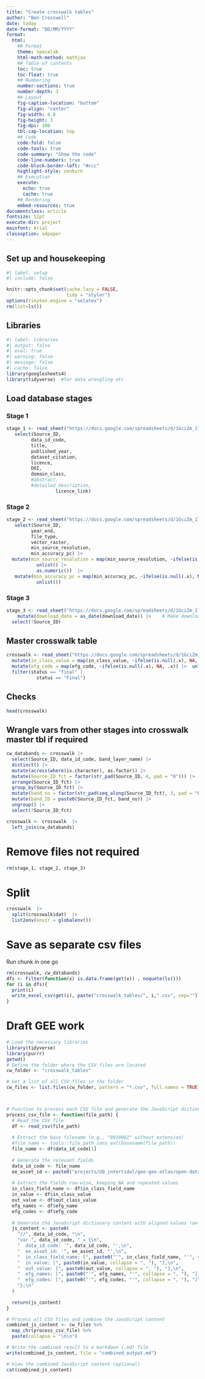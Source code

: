 ```yaml
---
title: "Create crosswalk tables"
author: "Ben Cresswell"
date: today
date-format: "DD/MM/YYYY"
format: 
  html:
    ## Format
    theme: spacelab
    html-math-method: mathjax
    ## Table of contents
    toc: true
    toc-float: true
    ## Numbering
    number-sections: true
    number-depth: 3
    ## Layout
    fig-caption-location: "bottom"
    fig-align: "center"
    fig-width: 4.8
    fig-height: 3
    fig-dpi: 100
    tbl-cap-location: top
    ## Code
    code-fold: false
    code-tools: true
    code-summary: "Show the code"
    code-line-numbers: true
    code-block-border-left: "#ccc"
    highlight-style: zenburn
    ## Execution
    execute:
      echo: true
      cache: true
    ## Rendering
    embed-resources: true
documentclass: article
fontsize: 12pt
execute-dir: project
mainfont: Arial
classoption: a4paper
---
```


## Set up and housekeeping
```r
#| label: setup
#| include: false

knitr::opts_chunk$set(cache.lazy = FALSE,
                      tidy = "styler")
options(tinytex.engine = "xelatex")
rm(list=ls())
```


## Libraries
```r
#| label: libraries
#| output: false
#| eval: true
#| warning: false
#| message: false
#| cache: false 
library(googlesheets4)
library(tidyverse)  #for data wrangling etc
```

## Load database stages

### Stage 1
```r
stage_1 <- read_sheet("https://docs.google.com/spreadsheets/d/1GciZm_1l7q_P_2V7rjKcQXCTBzYogo5MpqruoKwim_o/edit#gid=32989082", sheet = "Stage_1_MASTER") |> 
   select(Source_ID, 
         data_id_code,
         title,
         published_year,
         dataset_citation,
         licence,
         DOI,
         domain_class,
         #abstract,
         #detailed_description,
                  licence_link)
```

### Stage 2
```r
stage_2 <- read_sheet("https://docs.google.com/spreadsheets/d/1GciZm_1l7q_P_2V7rjKcQXCTBzYogo5MpqruoKwim_o/edit#gid=32989082", sheet = "Stage_2_MASTER") |> 
   select(Source_ID, 
         year_end,
         file_type,
         vector_raster,
         min_source_resolution,
         min_accuracy_pc) |> 
  mutate(min_source_resolution = map(min_source_resolution, ~ifelse(is.null(.x), NA, .x)) |>   # Fix source resolution var
           unlist() |> 
           as.numeric())  |> 
   mutate(min_accuracy_pc = map(min_accuracy_pc, ~ifelse(is.null(.x), NA, .x)) |>  # Fix reported accuracy var
           unlist()) 
```

### Stage 3
```r
stage_3 <- read_sheet("https://docs.google.com/spreadsheets/d/1GciZm_1l7q_P_2V7rjKcQXCTBzYogo5MpqruoKwim_o/edit#gid=32989082", sheet = "Stage_3_MASTER") |> 
    mutate(download_date = as_date(download_date)) |>    # Make download date be an actual date
  select(!Source_ID)

```


## Master crosswalk table
```r
crosswalk <- read_sheet("https://docs.google.com/spreadsheets/d/1GciZm_1l7q_P_2V7rjKcQXCTBzYogo5MpqruoKwim_o/edit#gid=32989082", sheet = "Crosswalk_MASTER") |> 
  mutate(in_class_value = map(in_class_value, ~ifelse(is.null(.x), NA, .x)) |>  unlist()) |>  # In-class vals mixed var types - need unlisting
  mutate(efg_code = map(efg_code, ~ifelse(is.null(.x), NA, .x)) |>  unlist()) |>  # so does efg_code
  filter(status == "final" |
           status == "Final")

```




## Checks
```r
head(crosswalk)
```



## Wrangle vars from other stages into crosswalk master tbl if required
```r
cw_databands <- crosswalk |> 
  select(Source_ID, data_id_code, band_layer_name) |> 
  distinct() |> 
  mutate(across(where(is.character), as.factor)) |> 
  mutate(Source_ID_fct = factor(str_pad(Source_ID, 4, pad = "0"))) |> 
  arrange(Source_ID_fct) |> 
  group_by(Source_ID_fct) |> 
  mutate(band_no = factor(str_pad(seq_along(Source_ID_fct), 3, pad = "0"))) |> 
  mutate(band_ID = paste0(Source_ID_fct, band_no)) |> 
  ungroup() |> 
  select(!Source_ID_fct)
```


```r
crosswalk <- crosswalk  |> 
  left_join(cw_databands)
```


# Remove files not required
```r
rm(stage_1, stage_2, stage_3)
```



# Split
```r
crosswalk  |>  
  split(crosswalk$dat)  |> 
  list2env(envir = globalenv())
```

# Save as separate csv files
Run chunk in one go
```r
rm(crosswalk, cw_databands)
dfs <- Filter(function(x) is.data.frame(get(x)) , noquote(ls()))
for (i in dfs){
  print(i)
  write_excel_csv(get(i), paste("crosswalk_tables/", i,".csv", sep=""))  
}
```


# Draft GEE work
```r
# Load the necessary libraries
library(tidyverse)
library(purrr)
getwd()
# Define the folder where the CSV files are located
cw_folder <- "crosswalk_tables"

# Get a list of all CSV files in the folder
cw_files <- list.files(cw_folder, pattern = "*.csv", full.names = TRUE)



# Function to process each CSV file and generate the JavaScript dictionary
process_csv_file <- function(file_path) {
  # Read the CSV file
  df <- read_csv(file_path)
  
  # Extract the base filename (e.g., "0010002" without extension)
  #file_name <- tools::file_path_sans_ext(basename(file_path))
  file_name <- df$data_id_code[1]
  
  # Generate the relevant fields
  data_id_code <- file_name
  ee_asset_id <- paste0("projects/UQ_intertidal/gee-geo-atlas/open-datasets/jcu/", df$band_layer_name[1])
  
  # Extract the fields row-wise, keeping NA and repeated values
  in_class_field_name <- df$in_class_field_name
  in_value <- df$in_class_value
  out_value <- df$out_class_value
  efg_names <- df$efg_name
  efg_codes <- df$efg_code
  
  # Generate the JavaScript dictionary content with aligned values row by row
  js_content <- paste0(
    "//", data_id_code, "\n",
    "var ", data_id_code, " = {\n",
    "  data_id_code: '", data_id_code, "',\n",
    "  ee_asset_id: '", ee_asset_id, "',\n",
    "  in_class_field_name: [", paste0("'", in_class_field_name, "'", collapse = ", "), "],\n",
    "  in_value: [", paste0(in_value, collapse = ", "), "],\n",
    "  out_value: [", paste0(out_value, collapse = ", "), "],\n",
    "  efg_names: [", paste0("'", efg_names, "'", collapse = ", "), "],\n",
    "  efg_codes: [", paste0("'", efg_codes, "'", collapse = ", "), "]\n",
    "};\n"
  )
  
  return(js_content)
}

# Process all CSV files and combine the JavaScript content
combined_js_content <- cw_files %>%
  map_chr(process_csv_file) %>%
  paste(collapse = "\n\n")

# Write the combined result to a markdown (.md) file
write(combined_js_content, file = "combined_output.md")

# View the combined JavaScript content (optional)
cat(combined_js_content)


```